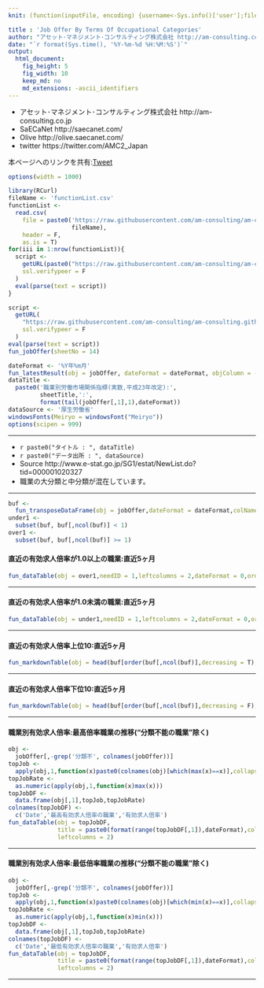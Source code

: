 ```yaml
---
knit: (function(inputFile, encoding) {username<-Sys.info()['user'];fileName<-'defaultPath.csv';pathToFile <-paste0('C:/Users/', username,'/Desktop/pathToCSV/');setwd(pathToFile);buf0<-read.csv(fileName,header = F,skip = 0,stringsAsFactor = F,check.names = F,fileEncoding = 'utf-8');timeStamp<-format(Sys.time(),'%Y%m%d%H%M%S');rmarkdown::render(inputFile, encoding = encoding, output_file = paste0('C:/Users/',username,buf0[2,1],'charts/','am-consulting.co.jp-JobOfferByTermsOfOccupationalCategories.html')) })

title : 'Job Offer By Terms Of Occupational Categories'
author: "アセット･マネジメント･コンサルティング株式会社 http://am-consulting.co.jp"
date: "`r format(Sys.time(), '%Y-%m-%d %H:%M:%S')`"
output: 
  html_document:
    fig_height: 5
    fig_width: 10
    keep_md: no
    md_extensions: -ascii_identifiers
---
```

<link href="http://knowledgevault.saecanet.com/components/rmarkdown-html.css" rel="stylesheet">
<style>.main-container {max-width : 1000px;}</style>
<script src="http://knowledgevault.saecanet.com/components/JavascriptCode.js"></script>

- アセット･マネジメント･コンサルティング株式会社 http://am-consulting.co.jp
- SaECaNet http://saecanet.com/
- Olive http://olive.saecanet.com/
- twitter https://twitter.com/AMC2_Japan

本ページへのリンクを共有:<a href="https://twitter.com/share" class="twitter-share-button" data-via="AMC2_Japan" data-size="large">Tweet</a> <script>!function(d,s,id){var js,fjs=d.getElementsByTagName(s)[0],p=/^http:/.test(d.location)?'http':'https';if(!d.getElementById(id)){js=d.createElement(s);js.id=id;js.src=p+'://platform.twitter.com/widgets.js';fjs.parentNode.insertBefore(js,fjs);}}(document, 'script', 'twitter-wjs');</script>

```r
options(width = 1000)
```

```r
library(RCurl)
fileName <- 'functionList.csv'
functionList <-
  read.csv(
    file = paste0('https://raw.githubusercontent.com/am-consulting/am-consulting.github.io/master/csv/',
                  fileName),
    header = F,
    as.is = T)
for(iii in 1:nrow(functionList)){
  script <- 
    getURL(paste0("https://raw.githubusercontent.com/am-consulting/am-consulting.github.io/master/", functionList[iii,1]),
    ssl.verifypeer = F
  )
  eval(parse(text = script))
}
```

```r
script <-
  getURL(
    "https://raw.githubusercontent.com/am-consulting/am-consulting.github.io/master/importJobOfferByTermsOfOccupationalCategories.r",
    ssl.verifypeer = F
  )
eval(parse(text = script))
fun_jobOffer(sheetNo = 14)
```

```r
dateFormat <- '%Y年%m月'
fun_latestResult(obj = jobOffer, dateFormat = dateFormat, objColumn = -1)
dataTitle <- 
  paste0('職業別労働市場関係指標(実数,平成23年改定):', 
         sheetTitle,':',
         format(tail(jobOffer[,1],1),dateFormat))
dataSource <- '厚生労働省'
windowsFonts(Meiryo = windowsFont("Meiryo"))
options(scipen = 999)
```

***

- `r paste0("タイトル : ", dataTitle)`
- `r paste0("データ出所 : ", dataSource)`
- Source http://www.e-stat.go.jp/SG1/estat/NewList.do?tid=000001020327
- 職業の大分類と中分類が混在しています。

***

```r
buf <-
  fun_transposeDataFrame(obj = jobOffer,dateFormat = dateFormat,colName = '職業')
under1 <-
  subset(buf, buf[,ncol(buf)] < 1)
over1 <-
  subset(buf, buf[,ncol(buf)] >= 1)
```

#### 直近の有効求人倍率が1.0以上の職業:直近5ヶ月

```r
fun_dataTable(obj = over1,needID = 1,leftcolumns = 2,dateFormat = 0,orderDirection = 'asc')
```

***
#### 直近の有効求人倍率が1.0未満の職業:直近5ヶ月

```r
fun_dataTable(obj = under1,needID = 1,leftcolumns = 2,dateFormat = 0,orderDirection = 'asc')
```

***
#### 直近の有効求人倍率上位10:直近5ヶ月

```r
fun_markdownTable(obj = head(buf[order(buf[,ncol(buf)],decreasing = T),],10))
```

***
#### 直近の有効求人倍率下位10:直近5ヶ月

```r
fun_markdownTable(obj = head(buf[order(buf[,ncol(buf)],decreasing = F),],10))
```

***
#### 職業別有効求人倍率:最高倍率職業の推移("分類不能の職業"除く)

```r
obj <-
  jobOffer[,-grep('分類不', colnames(jobOffer))]
topJob <-
  apply(obj,1,function(x)paste0(colnames(obj)[which(max(x)==x)],collapse = ' , '))
topJobRate <- 
  as.numeric(apply(obj,1,function(x)max(x)))
topJobDF <- 
  data.frame(obj[,1],topJob,topJobRate)
colnames(topJobDF) <- 
  c('Date','最高有効求人倍率の職業','有効求人倍率')
fun_dataTable(obj = topJobDF,
              title = paste0(format(range(topJobDF[,1]),dateFormat),collapse = '~'),
              leftcolumns = 2)
```

***
#### 職業別有効求人倍率:最低倍率職業の推移("分類不能の職業"除く)

```r
obj <-
  jobOffer[,-grep('分類不', colnames(jobOffer))]
topJob <-
  apply(obj,1,function(x)paste0(colnames(obj)[which(min(x)==x)],collapse = ' , '))
topJobRate <- 
  as.numeric(apply(obj,1,function(x)min(x)))
topJobDF <- 
  data.frame(obj[,1],topJob,topJobRate)
colnames(topJobDF) <- 
  c('Date','最低有効求人倍率の職業','有効求人倍率')
fun_dataTable(obj = topJobDF,
              title = paste0(format(range(topJobDF[,1]),dateFormat),collapse = '~'),
              leftcolumns = 2)
```

***

<script>MakeNegative();</script>
<script>
  (function(i,s,o,g,r,a,m){i['GoogleAnalyticsObject']=r;i[r]=i[r]||function(){
  (i[r].q=i[r].q||[]).push(arguments)},i[r].l=1*new Date();a=s.createElement(o),
  m=s.getElementsByTagName(o)[0];a.async=1;a.src=g;m.parentNode.insertBefore(a,m)
  })(window,document,'script','https://www.google-analytics.com/analytics.js','ga');

  ga('create', 'UA-3077339-5', 'auto');
  ga('send', 'pageview');

</script>
